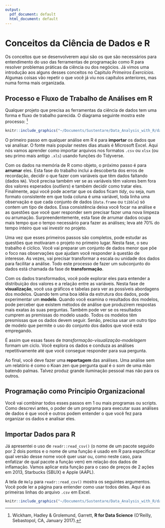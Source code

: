 ```yaml
---
output:
  pdf_document: default
  html_document: default
---
```


# Conceitos da Ciência de Dados e R

Os conceitos que se desenvolverem aqui são os que são necessários para entendimento do uso das ferramentas de programação como R para resolver problemas práticas da ciência ou dos negócios. Já vimos uma introdução aos alguns desses conceitos no Capitulo *Primeiros Exercícios*. Algumas coisas vão repetir o que você já viu nos capítulos anteriores, mas numa forma mais organizada.

## Processo e Fluxo de Trabalho de Análises em R

Qualquer projeto que precisa as ferramentas da ciência de dados tem uma forma e fluxo de trabalho parecida. O diagrama seguinte mostra este processo: [^7]

```r
knitr::include_graphics("~/Documents/Sustentare/Data_Analysis_with_R/dawR1/wickham_process.png")
```

[^7]: Wickham, Hadley & Grolemund, Garrett, **R for Data Science** (O'Reilly, Sebastopol, CA, January 2017).

O primeiro passo em qualquer análise em R é para **importar** os dados que vai analisar. O fonte mais popular nestes dias atuais é Microsoft Excel. Aqui nós vamos aprender como importar arquivos nos formatos `.csv` ou `xlsx` (ou seu primo mais antigo `.xls`) usando funções do Tidyverse.

Com os dados na memória de R como objeto, o próximo passo é para **arrumar** eles. Esta fase do trabalho inclui a descoberta dos erros de recordação, decidir o que fazer com variáveis que têm dados faltando (dados `NA`). Você precisa também ver se as variáveis têm valores bem fora dos valores esperados (*outliers*) e também decidir como tratar eles. Finalmente, aqui você pode acertar que os dados ficam *tidy*, ou seja, num formato consistente em que toda coluna é uma variável, toda linha uma observação e que cada conjunto de dados (`data.frame` ou `tibble`) só contem um tipo de dados. Essa consistência deixa você focar na análise e as questões que você quer responder sem precisar fazer uma nova limpeza ou arrumação. Surpreendentemente, esta fase de arrumar dados ocupa mais tempo que o tempo necessário para fazer as análises; leva até 70% do tempo inteiro que vai investir no projeto.

Uma vez que esses primeiros passos são completos, pode estudar as questões que motivaram o projeto no primeiro lugar. Nesta fase, o seu trabalho é cíclico. Você vai preparar um conjunto de dados menor que põe o foco nas observações que ajudam você responder à questão de interesse. As vezes, vai precisar transformar a escala ou unidade dos dados para facilitar a análise. Todo este processo de fazer um subconjunto do dados está chamada da fase de **transformação**. 

Com os dados transformados, você pode explorar eles para entender a distribuição dos valores e a relação entre as variáveis. Nesta fase de **visualização**, você usa gráficos e tabelas para ver as possíveis abordagens dos modelos. Quando tem uma boa idéia da estrutura dos dados, pode experimentar um **modelo**. Quando você examina o resultados dos modelos, pode perceber que existem métodos de análise que produzirem respostas mais exatas às suas perguntas. Também pode ver se os resultados cumprem as premissas do modelo usado. Todos os modelos têm presmissas que os dados devem seguir. Senão, precisa usar um outro tipo de modelo que permite o uso do conjunto dos dados que você está empregando.

É assim que essas fases de *transformação-visualização-modelagem* formam um ciclo. Você explora os dados e conduza as análises repetitivamente até que você consegue responder para sua pergunta. 

Ao final, você deve fazer uma **reportagem** das análises. Uma análise sem um relatório é como o Koan zen que pergunta qual é o som de uma mão batendo palmas. Talvez produz grande iluminação pessoal mas não para os outros.

## Programação como Princípio Organizacional

Você vai combinar todos esses passos em 1 ou mais programas ou scripts. Como descrevi antes, o poder de um programa para executar suas análises de dados é que você e outros podem entender o que você fez para organizar os dados e analisar eles. 

## Importar Dados para R

Já apresentei o uso de `readr::read_csv()` (o nome de um pacote seguido por 2 dois pontos e o nome de uma função é usado em R para especificar qual versão desse nome você quer usar ou, como neste caso, para enfatizar de qual pacote a função vem) em relação dos dados de inflamação. Vamos aplicar esta função para o caso de preços de 2 ações em 2013, Starbucks (SBUX) e Apple (AAPL).

A tela de `Help` para `readr::read_csv()` mostra os seguintes argumentos. Você pode ler a página para entender como usar todos deles. Aqui é as primeiras linhas do arquivo `.csv` em Excel. 

```r
knitr::include_graphics("~/Documents/Sustentare/Data_Analysis_with_R/dawR1/stockprice_Excel.png")
```